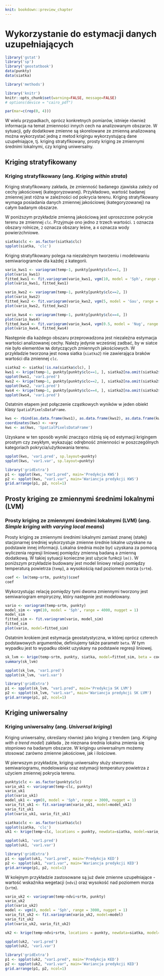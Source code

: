 ```yaml
---
knit: bookdown::preview_chapter
---
```


# Wykorzystanie do estymacji danych uzupełniających {#wykorzystanie-do-estymacji-danych-uzupeniajacych}

```r
library('gstat')
library('sp')
library('geostatbook')
data(punkty)
data(siatka)
```

```r
library('methods')
```

```r
library('knitr')
knitr::opts_chunk$set(warning=FALSE, message=FALSE)
# options(device = "cairo_pdf")
```

```r
par(mar=c(rep(0, 4)))
```

W wielu przypadkach, oprócz konkretnych pomiarów, istnieje również informacja na temat zmienności innych cech na analizowanym obszarze. W sytuacji, gdy dodatkowe zmienne są skorelowane ze zmienną analizowaną można wykorzystać jedną z metod krigingu wykorzystującą dane uzupełniające, tj. kriging stratyfikowany, prosty kriging ze zmiennymi średnimi lokalnymi, czy kriging uniwersalny.

## Kriging stratyfikowany
### Kriging stratyfikowany (ang. *Kriging within strata*)

Kriging stratyfikowany zakłada, że zmienność badanego zjawiska zależy od cechy jakościowej (kategoryzowanej). Przykładowo, wartość badanej zmiennej jest różna w zależności od pokrycia terenu. Kriging stratyfikowany wymaga posiadania danych zmiennej jakościowej (kategoryzowanej) na całym badanym obszarze.

W poniższym przykładzie zmienną jakościową jest uproszczone pokrycie terenu ze zmiennej `clc`. Przyjmuje ono jedno z trzech wartości. `1` oznacza obszary rolnicze, `2` oznacza obszary leśne, a `4` oznacza wody powierzchniowe.

```r
siatka$clc <- as.factor(siatka$clc)
spplot(siatka, 'clc')
```

Kriging stratyfikowany polega na niezależnym tworzeniu i modelowaniu semiwariogramów dla każdej z kategorii.

```r
vario_kws1 <- variogram(temp~1, punkty[punkty$clc==1, ])
plot(vario_kws1)
fitted_kws1 <- fit.variogram(vario_kws1, vgm(10, model = 'Sph', range = 4500, nugget = 0.5))
plot(vario_kws1, fitted_kws1)

vario_kws2 <- variogram(temp~1, punkty[punkty$clc==2, ])
plot(vario_kws2)
fitted_kws2 <- fit.variogram(vario_kws2, vgm(5, model = 'Gau', range = 4500, nugget = 0.1))
plot(vario_kws2, fitted_kws2)

vario_kws4 <- variogram(temp~1, punkty[punkty$clc==4, ])
plot(vario_kws4)
fitted_kws4 <- fit.variogram(vario_kws4, vgm(0.5, model = 'Nug', range = 0))
plot(vario_kws4, fitted_kws4)
```

Następnie dla każdego obszaru przeprowadzona jest niezależna estymacja wartości analizowanej cechy. Należy jedynie wcześniej zadbać, by w siatce nie było elementów `NA` dotyczących zmiennych jakościowych. W przykładzie tworzona jest nowa siatka (`siatka2`) nie zawierająca braków wartości dla zmiennej `clc`.

```r
siatka2 <- siatka[!is.na(siatka$clc), ]
kws1 <- krige(temp~1, punkty[punkty$clc==1, ], siatka2[na.omit(siatka2$clc==1), ], model = fitted_kws1)
spplot(kws1, 'var1.pred')
kws2 <- krige(temp~1, punkty[punkty$clc==2, ], siatka2[na.omit(siatka2$clc==2), ], model = fitted_kws2)
spplot(kws2, 'var1.pred')
kws4 <- krige(temp~1, punkty[punkty$clc==4, ], siatka2[na.omit(siatka2$clc==4), ], model = fitted_kws4)
spplot(kws4, 'var1.pred')
```

Ostatnim etapem jest połączenie cząstkowych wyników w jeden obiekt klasy `SpatialPixelsDataFrame`.

```r
kws <- rbind(as.data.frame(kws1), as.data.frame(kws2), as.data.frame(kws4))
coordinates(kws) <- ~x+y
kws <- as(kws, 'SpatialPixelsDataFrame')
```

Uzyskane w ten sposób wyniki znacząco różnią się od estymacji krigingem prostym czy zwykłym, wykazując odrębność zmienności w poszczególnych kategoriach pokrycia/użytkowania terenu.

```r
spplot(kws, 'var1.pred', sp.layout=punkty)
spplot(kws, 'var1.var', sp.layout=punkty)
```

```r
library('gridExtra')
p1 <- spplot(kws, "var1.pred", main='Predykcja KWS')
p2 <- spplot(kws, "var1.var", main='Wariancja predykcji KWS')
grid.arrange(p1, p2, ncol=1)
```


## Prosty kriging ze zmiennymi średnimi lokalnymi (LVM)
### Prosty kriging ze zmiennymi średnimi lokalnymi (LVM) (ang. *Simple kriging with varying local means*)

Prosty kriging ze zmiennymi średnimi lokalnymi zamiast znanej (stałej) stacjonarnej średniej wykorzystuje zmienne średnie lokalne uzyskane na podstawie innej informacji. Lokalna średnia może być uzyskana za pomocą wyliczenia regresji liniowej pomiędzy zmienną badaną a zmienną dodatkową. W takiej sytuacji konieczne jest użycie funkcji `lm()`. W poniższym przykładzie budowany jest model liniowy relacji pomiędzy temperaturą powietrza (`temp`), a wysokością nad poziomem morza (`srtm`).

```r
coef <- lm(temp~srtm, punkty)$coef
coef
```

Wykorzystując relację pomiędzy tymi dwoma zmiennymi tworzony jest semiwariogram empiryczny, który następnie jest modelowany.

```r
vario <- variogram(temp~srtm, punkty)
model_sim <- vgm(10, model = 'Sph', range = 4000, nugget = 1)
model_sim
fitted_sim <- fit.variogram(vario, model_sim)
fitted_sim
plot(vario, model=fitted_sim)
```

Ostatnim krokiem jest estymacja geostatystyczna, w której oprócz czterech podstawowych argumentów, definiujemy także parametr `beta`. W tym wypadku jest to wypadku obiekt uzyskany na podstawie regresji liniowej.

```r
sk_lvm <- krige(temp~srtm, punkty, siatka, model=fitted_sim, beta = coef)
summary(sk_lvm)
```

```r
spplot(sk_lvm, 'var1.pred')
spplot(sk_lvm, 'var1.var')
```

```r
library('gridExtra')
p1 <- spplot(sk_lvm, "var1.pred", main='Predykcja SK LVM')
p2 <- spplot(sk_lvm, "var1.var", main='Wariancja predykcji SK LVM')
grid.arrange(p1, p2, ncol=1)
```

## Kriging uniwersalny 
### Kriging uniwersalny (ang. *Universal kriging*)

Kriging uniwersalny, określany również jako kriging z trendem (ang. *Kriging with a trend model*) zakłada , że nieznana średnia lokalna zmienia się stopniowo na badanym obszarze. W krigingu uniwersalnym możemy stosować zarówno zmienne jakościowe, jak i ilościowe. 

W pierwszym przykładzie, kriging uniwersalny służy stworzeniu semiwariogramu, modelowaniu oraz estymacji temperatury powietrza z użyciem zmiennej pokrycia terenu.

```r
punkty$clc <- as.factor(punkty$clc)
vario_uk1 <- variogram(temp~clc, punkty)
vario_uk1
plot(vario_uk1)
model_uk1 <- vgm(8, model = 'Sph', range = 3000, nugget = 1)
vario_fit_uk1 <- fit.variogram(vario_uk1, model=model_uk1)
vario_fit_uk1
plot(vario_uk1, vario_fit_uk1)
```

```r
siatka$clc <- as.factor(siatka$clc)
spplot(siatka, 'clc')
uk1 <- krige(temp~clc, locations = punkty, newdata=siatka, model=vario_fit_uk1)
```

```r
spplot(uk1, 'var1.pred')
spplot(uk1, 'var1.var')
```

```r
library('gridExtra')
p1 <- spplot(uk1, "var1.pred", main='Predykcja KED')
p2 <- spplot(uk1, "var1.var", main='Wariancja predykcji KED')
grid.arrange(p1, p2, ncol=1)
```

W kolejnym przykładzie zastosowane są już dwie zmienne uzupełniające - wartość wskaźnika wegetacji (`ndvi`) oraz wysokość nad poziomem morza (`srtm`). 

```r
vario_uk2 <- variogram(temp~ndvi+srtm, punkty)
vario_uk2
plot(vario_uk2)
model <- vgm(8, model = 'Sph', range = 3000, nugget = 1)
vario_fit_uk2 <- fit.variogram(vario_uk2, model=model)
vario_fit_uk2
plot(vario_uk2, vario_fit_uk2)

uk2 <- krige(temp~ndvi+srtm, locations = punkty, newdata=siatka, model=vario_fit_uk2)
```

```r
spplot(uk2, 'var1.pred')
spplot(uk2, 'var1.var')
```

```r
library('gridExtra')
p1 <- spplot(uk2, "var1.pred", main='Predykcja KED')
p2 <- spplot(uk2, "var1.var", main='Wariancja predykcji KED')
grid.arrange(p1, p2, ncol=1)
```
